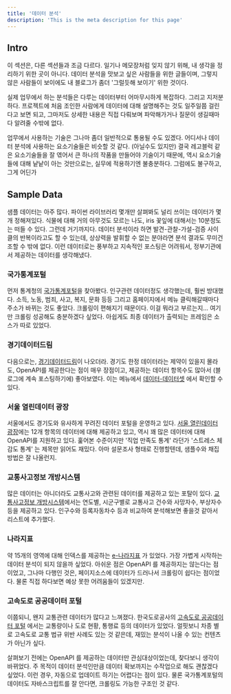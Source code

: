 ```yaml
---
title: '데이터 분석'
description: 'This is the meta description for this page'
---
```


## Intro
이 섹션은, 다른 섹션들과 조금 다르다.
일기나 메모장처럼 잊지 않기 위해, 내 생각을 정리하기 위한 곳이 아니다.
데이터 분석을 맛보고 싶은 사람들을 위한 글들이며,
그렇지 않은 사람들이 보이에도 내 블로그가 좀더 '그럴듯해 보이기' 위한 것이다.

실제 업무에서 하는 분석들은 다루는 데이터부터 어마무시하게 복잡하다. 그리고 지저분하다.
프로젝트에 처음 조인한 사람에게 데이터에 대해 설명해주는 것도 일주일쯤 걸린다고 보면 되고,
그마저도 상세한 내용은 직접 다뤄보며 파악해가거나 질문이 생길때마다 알려줄 수밖에 없다.

업무에서 사용하는 기술은 그나마 좀더 일반적으로 통용될 수도 있겠다.
어디서나 데이터 분석에 사용하는 요소기술들은 비슷할 것 같다. (아닐수도 있지만)
결국 레고블럭 같은 요소기술들을 잘 엮어서 큰 하나의 작품을 만들어야 기술이기 때문에,
역시 요소기술들에 대해 낱낱이 아는 것만으로는, 실무에 적용하기엔 불충분하다.
그럼에도 불구하고, 그게 어딘가

## Sample Data
샘플 데이터는 아주 많다. 파이썬 라이브러리 몇개만 살펴봐도 널리 쓰이는 데이터가 몇개 정해져있다.
식물에 대해 거의 아무것도 모르는 나도, iris 꽃잎에 대해서는 10분정도는 떠들 수 있다.
그런데 거기까지다. 데이터 분석이라 하면 발견-관찰-가설-검증 사이클의 반복이라고도 할 수 있는데,
상상력을 발휘할 수 없는 분야라면 분석 결과도 무미건조할 수 밖에 없다.
이런 데이터로는 풍부하고 지속적인 포스팅은 어려워서, 정부기관에서 제공하는 데이터를 생각해냈다.

### 국가통계포털
먼저 통계청의 [국가통계포털](https://kosis.kr/index/index.do)을 찾아봤다.
인구관련 데이터정도 생각했는데, 훨씬 방대했다. 소득, 노동, 범죄, 사고, 복지, 문화 등등
그리고 홈페이지에서 메뉴 클릭해갈때마다 주소가 바뀌는 것도 좋았다. 크롤링이 편해지기 때문이다.
이걸 뭐라고 부르는지... 여기만 크롤링 성공해도 충분하겠다 싶었다.
아쉽게도 최종 데이터가 출력되는 프레임은 소스가 따로 있었다.

### 경기데이터드림
다음으로는, [경기데이터드림](https://data.gg.go.kr/portal/mainPage.do)이 나오더라.
경기도 한정 데이터라는 제약이 있을지 몰라도, OpenAPI를 제공한다는 점이 매우 장점이고,
제공하는 데이터 항목수도 많아서 (블로그에 계속 포스팅하기에) 좋아보였다.
이는 메뉴에서 [데이터-데이터셋](https://data.gg.go.kr/portal/data/dataset/searchDatasetPage.do) 에서 확인할 수 있다.

### 서울 열린데이터 광장
서울에서도 경기도와 유사하게 꾸려진 데이터 포털을 운영하고 있다.
[서울 열린데이터 광장](https://data.seoul.go.kr/)에는 12개 항목의 데이터에 대해
제공하고 있고, 역시 꽤 많은 데이터에 대해 OpenAPI를 지원하고 있다.
훑어본 수준이지만 '직업 만족도 통계' 라던가 '스트레스 체감도 통계' 는 제목만 읽어도 재밌다.
아마 설문조사 형태로 진행할텐데, 샘플수와 채집방법은 잘 나올런지.

### 교통사고정보 개방시스템
많은 데이터는 아니더라도 교통사고와 관련된 데이터를 제공하고 있는 포탈이 있다.
[교통사고정보 개방시스템](https://taas.koroad.or.kr/api/main.do)에서는
연도별, 시군구별로 교통사고 건수와 사망자수, 부상자수 등을 제공하고 있다.
인구수와 등록자동차수 등과 비교하여 분석해보면 좋을것 같아서 리스트에 추가했다.

### 나라지표
약 15개의 영역에 대해 인덱스를 제공하는 [e-나라지표](https://www.index.go.kr/main.do?cate=1)
가 있었다.
가장 가볍게 시작하는 데이터 분석이 되지 않을까 싶었다.
아쉬운 점은 OpenAPI 를 제공하지는 않는다는 점이었고,
그나마 다행인 것은, 페이지소스에 데이터가 드러나서 크롤링이 쉽다는 점이었다.
물론 직접 하다보면 예상 못한 어려움들이 있겠지만.

### 고속도로 공공데이터 포털
이쯤되니, 왠지 교통관련 데이터가 많다고 느껴졌다. 한국도로공사의 [고속도로 공공데이터 포털](http://data.ex.co.kr/) 에서는
교통량이나 도로 현황, 통행료 등의 데이터가 있었다. 얼핏보니 차종 별로 고속도로 교통 법규 위반 사례도 있는 것 같은데,
재밌는 분석이 나올 수 있는 컨텐츠가 아닌가 싶다.

살펴보기 전에는 OpenAPI 를 제공하는 데이터만 관심대상이었는데,
찾다보니 생각이 바뀌었다. 주 목적이 데이터 분석인만큼 데이터 확보까지는 수작업으로 해도 괜찮겠다 싶었다.
이런 경우, 자동으로 업데이트 하기는 어렵다는 점이 있다. 물론 국가통계포털의 데이터도
자바스크립트를 잘 안다면, 크롤링도 가능한 구조인 것 같다.